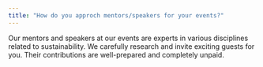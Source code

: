 ```yaml
---
title: "How do you approch mentors/speakers for your events?"
---
```


Our mentors and speakers at our events are experts in various disciplines related to sustainability. 
We carefully research and invite exciting guests for you. 
Their contributions are well-prepared and completely unpaid.
